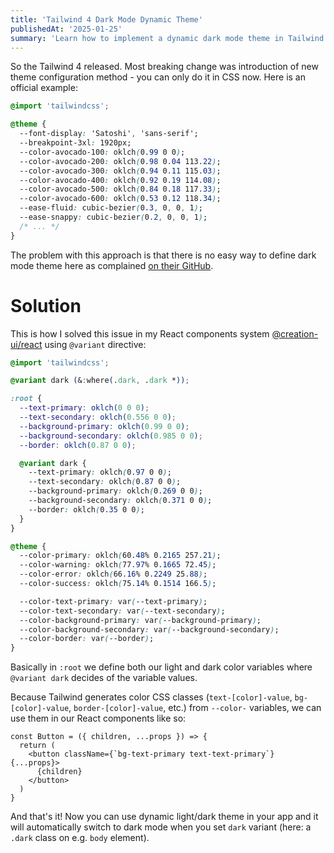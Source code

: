 ```yaml
---
title: 'Tailwind 4 Dark Mode Dynamic Theme'
publishedAt: '2025-01-25'
summary: 'Learn how to implement a dynamic dark mode theme in Tailwind CSS 4 using the new theme in CSS config.'
---
```


So the Tailwind 4 released. Most breaking change was introduction of new theme configuration method - you can only do it in CSS now. Here is an official example:

```css
@import 'tailwindcss';

@theme {
  --font-display: 'Satoshi', 'sans-serif';
  --breakpoint-3xl: 1920px;
  --color-avocado-100: oklch(0.99 0 0);
  --color-avocado-200: oklch(0.98 0.04 113.22);
  --color-avocado-300: oklch(0.94 0.11 115.03);
  --color-avocado-400: oklch(0.92 0.19 114.08);
  --color-avocado-500: oklch(0.84 0.18 117.33);
  --color-avocado-600: oklch(0.53 0.12 118.34);
  --ease-fluid: cubic-bezier(0.3, 0, 0, 1);
  --ease-snappy: cubic-bezier(0.2, 0, 0, 1);
  /* ... */
}
```

The problem with this approach is that there is no easy way to define dark mode theme here as complained [on their GitHub](https://github.com/tailwindlabs/tailwindcss/discussions/15083).

# Solution

This is how I solved this issue in my React components system [@creation-ui/react](https://creation-ui.com) using `@variant` directive:

```css
@import 'tailwindcss';

@variant dark (&:where(.dark, .dark *));

:root {
  --text-primary: oklch(0 0 0);
  --text-secondary: oklch(0.556 0 0);
  --background-primary: oklch(0.99 0 0);
  --background-secondary: oklch(0.985 0 0);
  --border: oklch(0.87 0 0);

  @variant dark {
    --text-primary: oklch(0.97 0 0);
    --text-secondary: oklch(0.87 0 0);
    --background-primary: oklch(0.269 0 0);
    --background-secondary: oklch(0.371 0 0);
    --border: oklch(0.35 0 0);
  }
}

@theme {
  --color-primary: oklch(60.48% 0.2165 257.21);
  --color-warning: oklch(77.97% 0.1665 72.45);
  --color-error: oklch(66.16% 0.2249 25.88);
  --color-success: oklch(75.14% 0.1514 166.5);

  --color-text-primary: var(--text-primary);
  --color-text-secondary: var(--text-secondary);
  --color-background-primary: var(--background-primary);
  --color-background-secondary: var(--background-secondary);
  --color-border: var(--border);
}
```

Basically in `:root` we define both our light and dark color variables where `@variant dark` decides of the variable values.

Because Tailwind generates color CSS classes (`text-[color]-value`, `bg-[color]-value`, `border-[color]-value`, etc.) from `--color-` variables, we can use them in our React components like so:

```tsx
const Button = ({ children, ...props }) => {
  return (
    <button className={`bg-text-primary text-text-primary`} {...props}>
      {children}
    </button>
  )
}
```

And that's it! Now you can use dynamic light/dark theme in your app and it will automatically switch to dark mode when you set `dark` variant (here: a `.dark` class on e.g. `body` element).